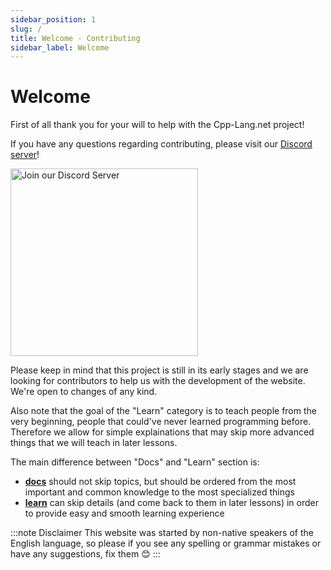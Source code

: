 ```yaml
---
sidebar_position: 1
slug: /
title: Welcome - Contributing
sidebar_label: Welcome
---
```


# Welcome


First of all thank you for your will to help with the Cpp-Lang.net project!

If you have any questions regarding contributing, please visit our [Discord server](https://discord.gg/3MeXQ8TvBw)!

<a href="https://discord.gg/3MeXQ8TvBw">
	<img width="300px" src="/img/DiscordHelpDev.png" alt="Join our Discord Server" />
</a>

Please keep in mind that this project is still in its early stages and we are
looking for contributors to help us with the development of the website.
We're open to changes of any kind.

Also note that the goal of the "Learn" category is to teach people from the very beginning,
people that could've never learned programming before. Therefore we allow for 
simple explainations that may skip more advanced things that we will teach
in later lessons.

The main difference between "Docs" and "Learn" section is:
- [**docs**](/docs/) should not skip topics, but should be ordered from the most important and common knowledge
to the most specialized things
- [**learn**](/learn/) can skip details (and come back to them in later lessons) in order to provide easy and smooth learning
experience

:::note Disclaimer
This website was started by non-native speakers of the English language, so please
if you see any spelling or grammar mistakes or have any suggestions, fix them 😊
:::


